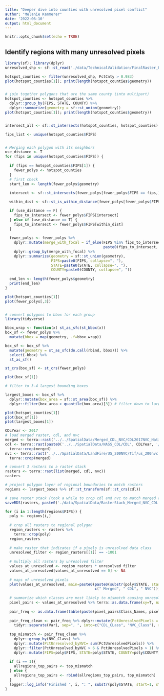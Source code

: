 ```yaml
---
title: "Deeper dive into counties with unresolved pixel conflict"
author: "Melanie Kammerer"
date: '2022-06-10'
output: html_document
---
```


```r
knitr::opts_chunk$set(echo = TRUE)
```

## Identify regions with many unresolved pixels

```r
library(sf); library(dplyr)
unresolved_shp <- sf::st_read('./data/TechnicalValidation/FinalRaster_FreqPixelsUnresolvedConflict.shp')

hotspot_counties <- filter(unresolved_shp, PctCnty > 0.983)
plot(hotspot_counties[1]); print(length(hotspot_counties$geometry))


# join together polygons that are the same county (into multipart)
hotspot_counties <- hotspot_counties %>%
  dplyr::group_by(FIPS, STATE, COUNTY) %>%
  dplyr::summarize(geometry = sf::st_union(geometry)) 
plot(hotspot_counties[1]); print(length(hotspot_counties$geometry))


intersect_all <- sf::st_intersects(hotspot_counties, hotspot_counties)

fips_list <- unique(hotspot_counties$FIPS)


# Merging each polygon with its neighbors
use_distance <- T
for (fips in unique(hotspot_counties$FIPS)) {
  
  if (fips == hotspot_counties$FIPS[1]) {
    fewer_polys <- hotspot_counties
  }
  # first check
  start_len <- length(fewer_polys$geometry)
  
  intersect <- sf::st_intersects(fewer_polys[fewer_polys$FIPS == fips,], fewer_polys, sparse=F)

  within_dist <- sf::st_is_within_distance(fewer_polys[fewer_polys$FIPS == fips,], fewer_polys, dist=100000, sparse=F)

  if (use_distance == F) {
    fips_to_intersect <- fewer_polys$FIPS[intersect]
  } else if (use_distance == T) {
    fips_to_intersect <- fewer_polys$FIPS[within_dist]
  }
  
  fewer_polys <- fewer_polys %>%
    dplyr::mutate(merge_with_focal = if_else(FIPS %in% fips_to_intersect, 
                                             paste0(fips_to_intersect, collapse=","), FIPS)) %>%
    dplyr::group_by(merge_with_focal) %>%
    dplyr::summarize(geometry = sf::st_union(geometry), 
                     FIPS=paste0(FIPS, collapse=", "), 
                     STATE=paste0(STATE, collapse=", "),
                     COUNTY=paste0(COUNTY, collapse=", ")) 
  
  end_len <- length(fewer_polys$geometry)
  print(end_len)
}

plot(hotspot_counties[1])
plot(fewer_polys[,3])


# convert polygons to bbox for each group
library(tidyverse)

bbox_wrap <- function(x) st_as_sfc(st_bbox(x))
box_sf <- fewer_polys %>% 
  mutate(bbox = map(geometry, .f=bbox_wrap))

box_sf <- box_sf %>% 
  mutate(geometry = st_as_sfc(do.call(rbind, bbox))) %>% 
  select(-bbox) %>% 
  st_as_sf()

st_crs(box_sf) <- st_crs(fewer_polys)

plot(box_sf[1])

# filter to 3-4 largest bounding boxes

largest_boxes <- box_sf %>% 
  dplyr::mutate(box_area = sf::st_area(box_sf)) %>%
  dplyr::filter(box_area > quantile(box_area)[3]) # filter down to largest 25% quantile

plot(hotspot_counties[1])
plot(box_sf[1])
plot(largest_boxes[1])
```
```r
CDLYear <- 2017
# load merged raster, cdl, and nvc
merged <- terra::rast('../../SpatialData/Merged_CDL_NVC/CDL2017NVC_NationalRaster.tif')
cdl <- terra::rast(paste0('../../SpatialData/NASS_CDL/CDL', CDLYear, '/', CDLYear, '_30m_cdls.img')) %>%
  terra::crop(merged)
nvc <- terra::rast('../../SpatialData/LandFire/US_200NVC/Tif/us_200nvc.tif') %>%
  terra::crop(merged)

# convert 3 rasters to a raster stack
rasters <- terra::rast(list(merged, cdl, nvc))
rasters

# project polygon layer of regional boundaries to match rasters
regions <- largest_boxes %>% sf::st_transform(sf::st_crs(cdl))

# save raster stack (took a while to crop cdl and nvc to match merged raster)
saveRDS(rasters, paste0('./data/SpatialData/RasterStack_Merged_NVC_CDL', CDLYear, '.rds'))

for (i in 1:length(regions$FIPS)) {
  poly <- regions[i,]
  
  # crop all rasters to regional polygon
  region_rasters <- rasters %>%
    terra::crop(poly)
  region_rasters
  
  # make raster that indicates if a pixels is unresolved data class
  unresolved_filter <- region_rasters[[1]] == -1001
  
  # multiply all rasters by unresolved filter
  values_at_unresolved <- region_rasters * unresolved_filter
  values_at_unresolved[values_at_unresolved == 0] <- NA
  
  # maps of unresolved pixels
  plot(values_at_unresolved, main=paste0(paste0(substr(poly$STATE, start=1, stop=2), " ", poly$FIPS), 
                                         c(" Merged", " CDL", " NVC")))
  
  # summarize which classes are most likely to mismatch causing unresolved pixels
  pixel_pairs <- values_at_unresolved %>% terra::as.data.frame(xy=T, na.rm=T, cells=F)
  
  pair_freq <- as.data.frame(table(paste(pixel_pairs$Class_Names, pixel_pairs$VALUE_1, sep=", ")))
  
  pair_freq_clean <- pair_freq %>% dplyr::mutate(PctUnresolvedPixels = Freq/sum(Freq) * 100) %>%
    tidyr::separate(Var1, sep=", ", into=c("CDL_CLass", "NVC_Class"), remove=F)
  
  top_mismatch <- pair_freq_clean %>%
    dplyr::group_by(NVC_Class) %>%
    dplyr::mutate(PctUnresolved_byNVC= sum(PctUnresolvedPixels)) %>%
    dplyr::filter(PctUnresolved_byNVC > 6 & PctUnresolvedPixels > 1) %>%
    dplyr::mutate(FIPS=poly$FIPS, STATE=poly$STATE, COUNTY=poly$COUNTY)
  
  if (i == 1){
    allregions_top_pairs <- top_mismatch
  } else {
    allregions_top_pairs <- rbind(allregions_top_pairs, top_mismatch)
  }
  logger::log_info("Finished ", i, ": ", substr(poly$STATE, start=1, stop=2))
}
```


















